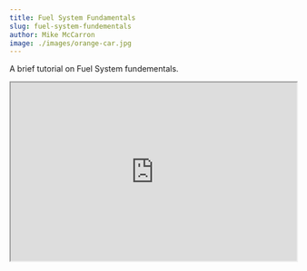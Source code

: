 ```yaml
---
title: Fuel System Fundamentals
slug: fuel-system-fundementals
author: Mike McCarron
image: ./images/orange-car.jpg
---
```


A brief tutorial on Fuel System fundementals.

<iframe
  width="100%"
  height="315"
  src="https://www.youtube.com/embed/s7Sv4PvMBmY"
  frameborder="4"
  allow="accelerometer; autoplay; clipboard-write; encrypted-media; gyroscope; picture-in-picture"
  allowfullscreen
></iframe>
